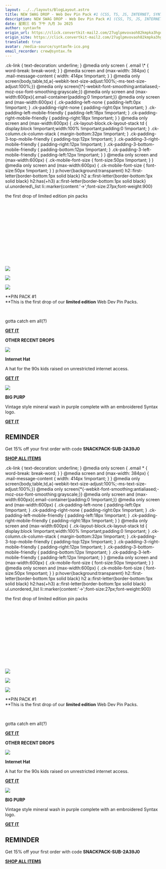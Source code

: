 ```yaml
---
layout: ../../layouts/BlogLayout.astro
title: NEW SWAG DROP - Web Dev Pin Pack #1 (CSS, TS, JS, INTERNET, SYNTAX)
description: NEW SWAG DROP - Web Dev Pin Pack #1 (CSS, TS, JS, INTERNET, SYNTAX)
date: 星期三 05 下午 九月 3o 2025
author: syntaxfm
origin_url: https://click.convertkit-mail2.com/27uglpmvovaoh82kmpka3hgqnd444hghkglvw/kkhmh6hn8034neuk/aHR0cHM6Ly9jaGVja291dC5zZW50cnkuc2hvcC9wcm9kdWN0cy9zeW50YXgtd2ViLWRldi1waW4tcGFjay0xP1RpdGxlPURlZmF1bHQlMjBUaXRsZQ==
origin_site: https://click.convertkit-mail2.com/27uglpmvovaoh82kmpka3hgqnd444hghkglvw/kkhmh6hn8034neuk/aHR0cHM6Ly9jaGVja291dC5zZW50cnkuc2hvcC9wcm9kdWN0cy9zeW50YXgtd2ViLWRldi1waW4tcGFjay0xP1RpdGxlPURlZmF1bHQlMjBUaXRsZQ==
translated: true
avatar: /media-source/syntaxfm-ico.png
email_recorder: crew@syntax.fm
---
```



<Reference client:only="react" title="NEW SWAG DROP - Web Dev Pin Pack #1 (CSS, TS, JS, INTERNET, SYNTAX)" url="https://click.convertkit-mail2.com/27uglpmvovaoh82kmpka3hgqnd444hghkglvw/kkhmh6hn8034neuk/aHR0cHM6Ly9jaGVja291dC5zZW50cnkuc2hvcC9wcm9kdWN0cy9zeW50YXgtd2ViLWRldi1waW4tcGFjay0xP1RpdGxlPURlZmF1bHQlMjBUaXRsZQ==" />

<Detail client:only="react">
	.ck-link &lcub; text-decoration: underline; } @media only screen &lcub; .email \* &lcub; word-break: break-word; } } @media screen and (max-width: 384px) &lcub; .mail-message-content &lcub; width: 414px !important; } } @media only screen&lcub;body,table,td,a&lcub;-webkit-text-size-adjust:100%;-ms-text-size-adjust:100%;}} @media only screen&lcub;\*&lcub;-webkit-font-smoothing:antialiased;-moz-osx-font-smoothing:grayscale;}} @media only screen and (max-width:600px)&lcub;.email-container&lcub;padding:0 !important;}} @media only screen and (max-width:600px) &lcub; .ck-padding-left-none &lcub; padding-left:0px !important; } .ck-padding-right-none &lcub; padding-right:0px !important; } .ck-padding-left-mobile-friendly &lcub; padding-left:18px !important; } .ck-padding-right-mobile-friendly &lcub; padding-right:18px !important; } } @media only screen and (max-width:600px) &lcub; .ck-layout-block.ck-layout-stack td &lcub; display:block !important;width:100% !important;padding:0 !important; } .ck-column.ck-column-stack &lcub; margin-bottom:32px !important; } .ck-padding-3-top-mobile-friendly &lcub; padding-top:12px !important; } .ck-padding-3-right-mobile-friendly &lcub; padding-right:12px !important; } .ck-padding-3-bottom-mobile-friendly &lcub; padding-bottom:12px !important; } .ck-padding-3-left-mobile-friendly &lcub; padding-left:12px !important; } } @media only screen and (max-width:600px) &lcub; .ck-mobile-font-size &lcub; font-size:50px !important; } } @media only screen and (max-width:600px) &lcub; .ck-mobile-font-size &lcub; font-size:50px !important; } }  p:hover&lcub;background:transparent} h2::first-letter&lcub;border-bottom:1px solid black} h2 a::first-letter&lcub;border-bottom:1px solid black} h2:has(+h3) a::first-letter&lcub;border-bottom:1px solid black} ul.unordered\_list li::marker&lcub;content:'→';font-size:27px;font-weight:900}

the first drop of limited edition pin packs  ͏ ͏ ͏ ͏ ͏ ͏ ͏ ͏ ͏ ͏ ͏ ͏ ͏ ͏ ͏ ͏ ͏ ͏ ͏ ͏ ͏ ͏ ͏ ͏ ͏ ͏ ͏ ͏ ͏ ͏ ͏ ͏ ͏ ͏ ͏ ͏ ͏ ͏ ͏ ͏ ͏ ͏ ͏ ͏ ͏ ͏ ͏ ͏ ͏ ͏ ͏ ͏ ͏ ͏ ͏ ͏ ͏ ͏ ͏ ͏ ͏ ͏ ͏ ͏ ͏ ͏ ͏ ͏ ͏ ͏ ͏ ͏ ͏ ͏ ͏ ͏ ͏ ͏ ͏ ͏ ͏ ͏ ͏ ͏ ͏ ͏ ͏ ͏ ͏ ͏ ͏ ͏ ͏ ͏ ͏ ͏ ͏ ͏ ͏ ͏ ͏ ͏ ͏ ͏ ͏ ͏ ͏ ͏ ͏ ͏ ͏ ͏ ͏ ͏ ͏ ͏ ͏ ͏ ͏ ͏ ͏ ͏ ͏ ͏ ͏ ͏ ͏ ͏ ͏ ͏ ͏ ͏ ͏ ͏ ͏ ͏ ͏ ͏ ͏ ͏ ͏ ͏ ͏ ͏ ͏ ͏ ͏ ͏ ͏ ͏ ͏ ͏ ͏ ͏ ͏ ͏ ͏ ͏ ͏ ͏ ͏ ͏ ͏ ͏ ͏ ͏ ͏ ͏ ͏ ͏ ͏ ͏ ͏ ͏ ͏ ͏ ͏ ͏ ͏ ͏ ͏ ͏ ͏ ͏ ͏ ͏ ͏ ͏ ͏ ͏ ͏ ͏ ͏ ͏ ͏ ͏ ͏ ͏ ͏ ͏ ͏ ͏ ͏ ͏ ͏ ͏ ͏ ͏ ͏ ͏ ͏ ͏ ͏ ͏ ͏ ͏ ͏ ͏ ͏ ͏ ͏ ͏ ͏ ͏ ͏ ͏ ͏ ͏ ͏ ͏ ͏ ͏ ͏ ͏ ͏ ͏ ͏ ͏ ͏ ͏ ͏ ͏ ͏ ͏ ͏ ͏ ͏ ͏ ͏ ͏ ͏ ͏ ͏ ͏ ͏ ͏ ͏ ͏ ͏ ͏ ͏ ͏ ͏ ͏ ͏ ͏ ͏ ͏ ͏ ͏ ͏ ͏ ͏ ͏ ͏ ͏ ͏ ͏ ͏ ͏ ͏ ͏ ͏ ͏ ͏ ͏ ͏ ͏ ͏ ͏ ͏ ͏ ͏ ͏ ͏ ͏ ͏ ͏ ͏ ͏ ͏ ͏ ͏ ͏ ͏ ͏ ͏ ͏ ͏ ͏ ͏ ͏ ͏ ͏ ͏ ͏ ͏ ͏ ͏ ͏ ͏ ͏ ͏ ͏ ͏ ͏ ͏ ͏ ͏ ͏ ͏ ͏ ͏ ͏ ͏ ͏ ͏ ͏ ͏ ͏ ͏ ͏ ͏ ͏ ͏ ͏ ͏ ͏ ͏ ͏ ͏ ͏ ͏ ͏ ͏ ͏ ͏ ͏ ͏ ͏ ͏ ͏ ͏ ͏ ͏ ͏ ͏ ͏ ͏ ͏ ͏ ͏ ͏ ͏ ͏ ͏ ͏ ͏ ͏ ͏ ͏ ͏ ͏ ͏ ͏ ͏ ͏ ͏ ͏ ͏ ͏ ͏ ͏ ͏ ͏ ͏ ͏ ͏ ͏ ͏ ͏ ͏ ͏ ͏ ͏ ͏ ͏ ͏ ͏ ͏ ͏ ͏ ͏ ͏ ͏ ͏ ͏ ͏ ͏ ͏ ͏ ͏ ͏ ͏ ͏ ͏ ͏ ͏ ͏ ͏ ͏ ͏ ͏ ͏ ͏ ͏ ͏ ͏ ͏ ͏ ͏ ͏ ͏ ͏ ͏ ͏ ͏ ͏ ͏ ͏ ͏ ͏ ͏ ͏ ͏ ͏ ͏ ͏ ͏ ͏ ͏ ͏ ͏ ͏ ͏ ͏ ͏ ͏ ͏ ͏ ͏ ͏ ͏ ͏ ͏ ͏ ͏ ͏ ͏ ͏ ͏ ͏ ͏ ͏ ͏ ͏ ͏ ͏ ͏ ͏ ͏ ͏ ͏ ͏ ͏ ͏ ͏ ͏ ͏ ͏ ͏ ͏ ͏ ͏ ͏ ͏ ͏ ͏ ͏ ͏ ͏ ͏ ͏ ͏ ͏ ͏ ͏ ͏ ͏ ͏ ͏ ͏ ͏ ͏ ͏ ͏ ͏ ͏ ͏ ͏ ͏ ͏ ͏ ͏ ͏ ͏ ͏ ͏ ͏ ͏ ͏ ͏ ͏ ͏ ͏ ͏ ͏ ͏ ͏ ͏ ͏ ͏ ͏ ͏ ͏ ͏ ͏ ͏ ͏ ͏ ͏ ͏ ͏ ͏ ͏ ͏ ͏ ͏ ͏ ͏ ͏ ͏ ͏ ͏ ͏ ͏ ͏ ͏ ͏ ͏ ͏ ͏ ͏ ͏ ͏ ͏ ͏ ͏ ͏ ͏ ͏ ͏ ͏ ͏ ͏ ͏ ͏ ͏ ͏ ͏ ͏ ͏ ͏ ͏ ͏ ͏ ͏ ͏ ͏ ͏ ͏ ͏ ͏ ͏ ͏ ͏ ͏ ͏ ͏ ͏ ͏ ͏ ͏ ͏­­­­­­­­­­­­­­­­­­­­­­­­­­­­­­­­­­­­­­­­­­­­­­­­­­­­­­­­­­­­­­­­­­­­­­­­­­­­­­­­­­­­­­­­­­­­­­­­­­­­­­­­­­­­­­­­­­­­­­­­­­­­­­­­­­­­­­­­­­­­­­­­­­­­­­

[![](https://embed.filekitcdn.com/e/4kePzM4Rqdc5Ufynpr48mS/bnPvf5vH6mXo7qNWceUaoF)](https://click.convertkit-mail2.com/27uglpmvovaoh82kmpka3hgqnd444hghkglvw/6qheh8hlp8d0l5b9/aHR0cHM6Ly9zZW50cnkuc2hvcC8=)

[![](https://embed.filekitcdn.com/e/4kePzM4Rqdc5Ufynpr48mS/hmzTch8wpyDhthzKLE699g?auto=)](https://click.convertkit-mail2.com/27uglpmvovaoh82kmpka3hgqnd444hghkglvw/kkhmh6hn8034neuk/aHR0cHM6Ly9jaGVja291dC5zZW50cnkuc2hvcC9wcm9kdWN0cy9zeW50YXgtd2ViLWRldi1waW4tcGFjay0xP1RpdGxlPURlZmF1bHQlMjBUaXRsZQ==)

[![](https://embed.filekitcdn.com/e/4kePzM4Rqdc5Ufynpr48mS/4vy9DKJmKJSPHxh23ESPgg)](https://click.convertkit-mail2.com/27uglpmvovaoh82kmpka3hgqnd444hghkglvw/kkhmh6hn8034neuk/aHR0cHM6Ly9jaGVja291dC5zZW50cnkuc2hvcC9wcm9kdWN0cy9zeW50YXgtd2ViLWRldi1waW4tcGFjay0xP1RpdGxlPURlZmF1bHQlMjBUaXRsZQ==)

**PIN PACK #1  
​**This is the first drop of our **limited edition** Web Dev Pin Packs.

​

gotta catch em all(?)

[**GET IT**](https://click.convertkit-mail2.com/27uglpmvovaoh82kmpka3hgqnd444hghkglvw/kkhmh6hn8034neuk/aHR0cHM6Ly9jaGVja291dC5zZW50cnkuc2hvcC9wcm9kdWN0cy9zeW50YXgtd2ViLWRldi1waW4tcGFjay0xP1RpdGxlPURlZmF1bHQlMjBUaXRsZQ==)

**OTHER RECENT DROPS**

![](https://embed.filekitcdn.com/e/4kePzM4Rqdc5Ufynpr48mS/qvB1SqNrsx2rZdo1N72ZrD)

**Internet Hat**

A hat for the 90s kids raised on unrestricted internet access.

[**GET IT**](https://click.convertkit-mail2.com/27uglpmvovaoh82kmpka3hgqnd444hghkglvw/58hvh7hg5dzlgot7/aHR0cHM6Ly9jaGVja291dC5zZW50cnkuc2hvcC9wcm9kdWN0cy9pbnRlcm5ldC1oYXQ_VGl0bGU9RGVmYXVsdCUyMFRpdGxl)

![](https://embed.filekitcdn.com/e/4kePzM4Rqdc5Ufynpr48mS/r3WtfcGWWprR5PDDVFMfNW)

**BIG PURP**

Vintage style mineral wash in purple complete with an embroidered Syntax logo.

[**GET IT**](https://click.convertkit-mail2.com/27uglpmvovaoh82kmpka3hgqnd444hghkglvw/25h2hoh37pen3ec8/aHR0cHM6Ly9zZW50cnkuc2hvcC9wcm9kdWN0cy9zeW50YXgtdGVlP1NpemU9Uw==)

## **REMINDER**

Get 15% off your first order with code **SNACKPACK-SUB-2A39J0**

[**SHOP ALL ITEMS**](https://click.convertkit-mail2.com/27uglpmvovaoh82kmpka3hgqnd444hghkglvw/qvh8h7hd8m0qd6ug/aHR0cHM6Ly9zZW50cnkuc2hvcC9jb2xsZWN0aW9ucy9zeW50YXg=)


</Detail>

.ck-link &lcub; text-decoration: underline; } @media only screen &lcub; .email \* &lcub; word-break: break-word; } } @media screen and (max-width: 384px) &lcub; .mail-message-content &lcub; width: 414px !important; } } @media only screen&lcub;body,table,td,a&lcub;-webkit-text-size-adjust:100%;-ms-text-size-adjust:100%;}} @media only screen&lcub;\*&lcub;-webkit-font-smoothing:antialiased;-moz-osx-font-smoothing:grayscale;}} @media only screen and (max-width:600px)&lcub;.email-container&lcub;padding:0 !important;}} @media only screen and (max-width:600px) &lcub; .ck-padding-left-none &lcub; padding-left:0px !important; } .ck-padding-right-none &lcub; padding-right:0px !important; } .ck-padding-left-mobile-friendly &lcub; padding-left:18px !important; } .ck-padding-right-mobile-friendly &lcub; padding-right:18px !important; } } @media only screen and (max-width:600px) &lcub; .ck-layout-block.ck-layout-stack td &lcub; display:block !important;width:100% !important;padding:0 !important; } .ck-column.ck-column-stack &lcub; margin-bottom:32px !important; } .ck-padding-3-top-mobile-friendly &lcub; padding-top:12px !important; } .ck-padding-3-right-mobile-friendly &lcub; padding-right:12px !important; } .ck-padding-3-bottom-mobile-friendly &lcub; padding-bottom:12px !important; } .ck-padding-3-left-mobile-friendly &lcub; padding-left:12px !important; } } @media only screen and (max-width:600px) &lcub; .ck-mobile-font-size &lcub; font-size:50px !important; } } @media only screen and (max-width:600px) &lcub; .ck-mobile-font-size &lcub; font-size:50px !important; } }  p:hover&lcub;background:transparent} h2::first-letter&lcub;border-bottom:1px solid black} h2 a::first-letter&lcub;border-bottom:1px solid black} h2:has(+h3) a::first-letter&lcub;border-bottom:1px solid black} ul.unordered\_list li::marker&lcub;content:'→';font-size:27px;font-weight:900}

the first drop of limited edition pin packs  ͏ ͏ ͏ ͏ ͏ ͏ ͏ ͏ ͏ ͏ ͏ ͏ ͏ ͏ ͏ ͏ ͏ ͏ ͏ ͏ ͏ ͏ ͏ ͏ ͏ ͏ ͏ ͏ ͏ ͏ ͏ ͏ ͏ ͏ ͏ ͏ ͏ ͏ ͏ ͏ ͏ ͏ ͏ ͏ ͏ ͏ ͏ ͏ ͏ ͏ ͏ ͏ ͏ ͏ ͏ ͏ ͏ ͏ ͏ ͏ ͏ ͏ ͏ ͏ ͏ ͏ ͏ ͏ ͏ ͏ ͏ ͏ ͏ ͏ ͏ ͏ ͏ ͏ ͏ ͏ ͏ ͏ ͏ ͏ ͏ ͏ ͏ ͏ ͏ ͏ ͏ ͏ ͏ ͏ ͏ ͏ ͏ ͏ ͏ ͏ ͏ ͏ ͏ ͏ ͏ ͏ ͏ ͏ ͏ ͏ ͏ ͏ ͏ ͏ ͏ ͏ ͏ ͏ ͏ ͏ ͏ ͏ ͏ ͏ ͏ ͏ ͏ ͏ ͏ ͏ ͏ ͏ ͏ ͏ ͏ ͏ ͏ ͏ ͏ ͏ ͏ ͏ ͏ ͏ ͏ ͏ ͏ ͏ ͏ ͏ ͏ ͏ ͏ ͏ ͏ ͏ ͏ ͏ ͏ ͏ ͏ ͏ ͏ ͏ ͏ ͏ ͏ ͏ ͏ ͏ ͏ ͏ ͏ ͏ ͏ ͏ ͏ ͏ ͏ ͏ ͏ ͏ ͏ ͏ ͏ ͏ ͏ ͏ ͏ ͏ ͏ ͏ ͏ ͏ ͏ ͏ ͏ ͏ ͏ ͏ ͏ ͏ ͏ ͏ ͏ ͏ ͏ ͏ ͏ ͏ ͏ ͏ ͏ ͏ ͏ ͏ ͏ ͏ ͏ ͏ ͏ ͏ ͏ ͏ ͏ ͏ ͏ ͏ ͏ ͏ ͏ ͏ ͏ ͏ ͏ ͏ ͏ ͏ ͏ ͏ ͏ ͏ ͏ ͏ ͏ ͏ ͏ ͏ ͏ ͏ ͏ ͏ ͏ ͏ ͏ ͏ ͏ ͏ ͏ ͏ ͏ ͏ ͏ ͏ ͏ ͏ ͏ ͏ ͏ ͏ ͏ ͏ ͏ ͏ ͏ ͏ ͏ ͏ ͏ ͏ ͏ ͏ ͏ ͏ ͏ ͏ ͏ ͏ ͏ ͏ ͏ ͏ ͏ ͏ ͏ ͏ ͏ ͏ ͏ ͏ ͏ ͏ ͏ ͏ ͏ ͏ ͏ ͏ ͏ ͏ ͏ ͏ ͏ ͏ ͏ ͏ ͏ ͏ ͏ ͏ ͏ ͏ ͏ ͏ ͏ ͏ ͏ ͏ ͏ ͏ ͏ ͏ ͏ ͏ ͏ ͏ ͏ ͏ ͏ ͏ ͏ ͏ ͏ ͏ ͏ ͏ ͏ ͏ ͏ ͏ ͏ ͏ ͏ ͏ ͏ ͏ ͏ ͏ ͏ ͏ ͏ ͏ ͏ ͏ ͏ ͏ ͏ ͏ ͏ ͏ ͏ ͏ ͏ ͏ ͏ ͏ ͏ ͏ ͏ ͏ ͏ ͏ ͏ ͏ ͏ ͏ ͏ ͏ ͏ ͏ ͏ ͏ ͏ ͏ ͏ ͏ ͏ ͏ ͏ ͏ ͏ ͏ ͏ ͏ ͏ ͏ ͏ ͏ ͏ ͏ ͏ ͏ ͏ ͏ ͏ ͏ ͏ ͏ ͏ ͏ ͏ ͏ ͏ ͏ ͏ ͏ ͏ ͏ ͏ ͏ ͏ ͏ ͏ ͏ ͏ ͏ ͏ ͏ ͏ ͏ ͏ ͏ ͏ ͏ ͏ ͏ ͏ ͏ ͏ ͏ ͏ ͏ ͏ ͏ ͏ ͏ ͏ ͏ ͏ ͏ ͏ ͏ ͏ ͏ ͏ ͏ ͏ ͏ ͏ ͏ ͏ ͏ ͏ ͏ ͏ ͏ ͏ ͏ ͏ ͏ ͏ ͏ ͏ ͏ ͏ ͏ ͏ ͏ ͏ ͏ ͏ ͏ ͏ ͏ ͏ ͏ ͏ ͏ ͏ ͏ ͏ ͏ ͏ ͏ ͏ ͏ ͏ ͏ ͏ ͏ ͏ ͏ ͏ ͏ ͏ ͏ ͏ ͏ ͏ ͏ ͏ ͏ ͏ ͏ ͏ ͏ ͏ ͏ ͏ ͏ ͏ ͏ ͏ ͏ ͏ ͏ ͏ ͏ ͏ ͏ ͏ ͏ ͏ ͏ ͏ ͏ ͏ ͏ ͏ ͏ ͏ ͏ ͏ ͏ ͏ ͏ ͏ ͏ ͏ ͏ ͏ ͏ ͏ ͏ ͏ ͏ ͏ ͏ ͏ ͏ ͏ ͏ ͏ ͏ ͏ ͏ ͏ ͏ ͏ ͏ ͏ ͏ ͏ ͏ ͏ ͏ ͏ ͏ ͏ ͏ ͏ ͏ ͏ ͏ ͏ ͏ ͏ ͏ ͏ ͏ ͏ ͏ ͏ ͏ ͏ ͏ ͏ ͏ ͏ ͏ ͏ ͏ ͏ ͏ ͏ ͏ ͏ ͏ ͏ ͏ ͏ ͏ ͏ ͏­­­­­­­­­­­­­­­­­­­­­­­­­­­­­­­­­­­­­­­­­­­­­­­­­­­­­­­­­­­­­­­­­­­­­­­­­­­­­­­­­­­­­­­­­­­­­­­­­­­­­­­­­­­­­­­­­­­­­­­­­­­­­­­­­­­­­­­­­­­­­­­­­­­­­­

[![](https://embed.filekitcdn.com/e/4kePzM4Rqdc5Ufynpr48mS/bnPvf5vH6mXo7qNWceUaoF)](https://click.convertkit-mail2.com/27uglpmvovaoh82kmpka3hgqnd444hghkglvw/6qheh8hlp8d0l5b9/aHR0cHM6Ly9zZW50cnkuc2hvcC8=)

[![](https://embed.filekitcdn.com/e/4kePzM4Rqdc5Ufynpr48mS/hmzTch8wpyDhthzKLE699g?auto=)](https://click.convertkit-mail2.com/27uglpmvovaoh82kmpka3hgqnd444hghkglvw/kkhmh6hn8034neuk/aHR0cHM6Ly9jaGVja291dC5zZW50cnkuc2hvcC9wcm9kdWN0cy9zeW50YXgtd2ViLWRldi1waW4tcGFjay0xP1RpdGxlPURlZmF1bHQlMjBUaXRsZQ==)

[![](https://embed.filekitcdn.com/e/4kePzM4Rqdc5Ufynpr48mS/4vy9DKJmKJSPHxh23ESPgg)](https://click.convertkit-mail2.com/27uglpmvovaoh82kmpka3hgqnd444hghkglvw/kkhmh6hn8034neuk/aHR0cHM6Ly9jaGVja291dC5zZW50cnkuc2hvcC9wcm9kdWN0cy9zeW50YXgtd2ViLWRldi1waW4tcGFjay0xP1RpdGxlPURlZmF1bHQlMjBUaXRsZQ==)

**PIN PACK #1\
​**This is the first drop of our **limited edition** Web Dev Pin Packs.

​

gotta catch em all(?)

[**GET IT**](https://click.convertkit-mail2.com/27uglpmvovaoh82kmpka3hgqnd444hghkglvw/kkhmh6hn8034neuk/aHR0cHM6Ly9jaGVja291dC5zZW50cnkuc2hvcC9wcm9kdWN0cy9zeW50YXgtd2ViLWRldi1waW4tcGFjay0xP1RpdGxlPURlZmF1bHQlMjBUaXRsZQ==)

**OTHER RECENT DROPS**

![](https://embed.filekitcdn.com/e/4kePzM4Rqdc5Ufynpr48mS/qvB1SqNrsx2rZdo1N72ZrD)

**Internet Hat**

A hat for the 90s kids raised on unrestricted internet access.

[**GET IT**](https://click.convertkit-mail2.com/27uglpmvovaoh82kmpka3hgqnd444hghkglvw/58hvh7hg5dzlgot7/aHR0cHM6Ly9jaGVja291dC5zZW50cnkuc2hvcC9wcm9kdWN0cy9pbnRlcm5ldC1oYXQ_VGl0bGU9RGVmYXVsdCUyMFRpdGxl)

![](https://embed.filekitcdn.com/e/4kePzM4Rqdc5Ufynpr48mS/r3WtfcGWWprR5PDDVFMfNW)

**BIG PURP**

Vintage style mineral wash in purple complete with an embroidered Syntax logo.

[**GET IT**](https://click.convertkit-mail2.com/27uglpmvovaoh82kmpka3hgqnd444hghkglvw/25h2hoh37pen3ec8/aHR0cHM6Ly9zZW50cnkuc2hvcC9wcm9kdWN0cy9zeW50YXgtdGVlP1NpemU9Uw==)

## **REMINDER**

Get 15% off your first order with code **SNACKPACK-SUB-2A39J0**

[**SHOP ALL ITEMS**](https://click.convertkit-mail2.com/27uglpmvovaoh82kmpka3hgqnd444hghkglvw/qvh8h7hd8m0qd6ug/aHR0cHM6Ly9zZW50cnkuc2hvcC9jb2xsZWN0aW9ucy9zeW50YXg=)



